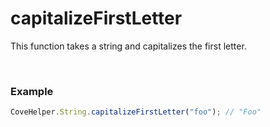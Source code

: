 
<Meta
  title="Helpers/CoveHelper/String/capitalizeFirstLetter"
/>

# capitalizeFirstLetter
This function takes a string and capitalizes the first letter.

&nbsp;
### Example
```js
CoveHelper.String.capitalizeFirstLetter("foo"); // "Foo"
```

